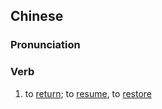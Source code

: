 {{also|复还}}
==Chinese==
{{zh-forms|s=复还}}

===Pronunciation===
{{zh-pron
|m=fùhuán
|c=fau6 waan4
|cat=v
}}

===Verb===
{{zh-verb}}

# {{lb|zh|literary}} to [[return]]; to [[resume]], to [[restore]]